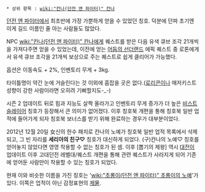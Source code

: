  * 상위 항목 : [[wiki:"칸나(던전 앤 파이터)" 칸나]]

[[던전 앤 파이터]]에서 최초반에 가장 가뿐하게 얻을 수 있었던 칭호. 덕분에 던파 초기엔 이게 길드 이름인 줄 아는 사람들도 많았다.

NPC [[wiki:"칸나(던전 앤 파이터)" 칸나]]에게 퀘스트를 받은 다음 유색 큐브 조각 21개씩을 가져다주면 얻을 수 있었는데, 이전에 얻는 [[어둠의 선더랜드]] 에픽 퀘스트 중 로톤에게서 유색 큐브 조각을 21개씩 보상으로 주는 퀘스트로 쉽게 클리어가 가능했다.

옵션은 이동속도 + 2%, 인벤토리 무게 + 3kg.

타이틀명이 약간 눈에 거슬린다는 것 이외에 흠잡을 곳은 없다.([[로리콘]]이나 매저키스트 성향이 강한 사람이라면 오히려 기뻐할지도-_-)

시즌 2 업데이트 뒤로 힘과 지능도 살짝 올라가고 인벤토리 무게 증가가 더 높은 [[비스트 슬레이어]] 칭호가 등장해서 큰 의미가 없어졌다. 이후 칭호북 개편을 통해 칭호북 일반 업적에 들어가게 되자 칭호북 보너스를 받기 위해 완료하는 경우가 대부분이었다.

2012년 12월 20일 女신의 한수 패치로 칸나의 노예가 칭호북 일반 업적 목록에서 삭제되고, 그 빈 자리를 '''세리아의 친구♡''' 칭호가 대신하게 되었다. (구)칸나의 노예♡ 칭호를 얻어놓지 않았다면 영영 착용할 수 없는 칭호가 된 셈. 이후 [뽑기의 제왕] 역시 [[대전이]] 업데이트 이후 고대던전 레벨대/퀘스트 개편을 통해 관련 퀘스트가 사라지게 되어 기존에 얻어둔 사람만이 착용할 수 있는 칭호가 되었다.

현재 이와 비슷한 이름을 가진 칭호는 '[[wiki:"초롱이(던전 앤 파이터)" 초롱이의 노예]]'가 있다. 이쪽은 업적이 아닌 감정표현의 [[제물]].
